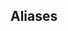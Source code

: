 
## Aliases

<EndpointComponent spec={spec} method="GET" url="/v2/now/aliases" />
<EndpointComponent spec={spec} method="DELETE" url="/v2/now/aliases/:id" />
<EndpointComponent spec={spec} method="PURGE" url="/v2/now/aliases/:id" />
<EndpointComponent
  spec={spec}
  method="GET"
  url="/v2/now/deployments/:id/aliases"
/>
<EndpointComponent
  spec={spec}
  method="POST"
  url="/v2/now/deployments/:id/aliases"
/>
